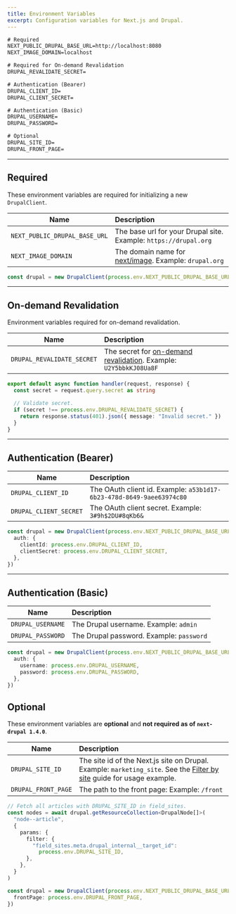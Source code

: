 ```yaml
---
title: Environment Variables
excerpt: Configuration variables for Next.js and Drupal.
---
```


```txt title=.env.local
# Required
NEXT_PUBLIC_DRUPAL_BASE_URL=http://localhost:8080
NEXT_IMAGE_DOMAIN=localhost

# Required for On-demand Revalidation
DRUPAL_REVALIDATE_SECRET=

# Authentication (Bearer)
DRUPAL_CLIENT_ID=
DRUPAL_CLIENT_SECRET=

# Authentication (Basic)
DRUPAL_USERNAME=
DRUPAL_PASSWORD=

# Optional
DRUPAL_SITE_ID=
DRUPAL_FRONT_PAGE=
```

---

## Required

These environment variables are required for initializing a new `DrupalClient`.

| Name                          | Description                                                                                                                |
| ----------------------------- | :------------------------------------------------------------------------------------------------------------------------- |
| `NEXT_PUBLIC_DRUPAL_BASE_URL` | The base url for your Drupal site. Example: `https://drupal.org`                                                           |
| `NEXT_IMAGE_DOMAIN`           | The domain name for [next/image](https://nextjs.org/docs/basic-features/image-optimization#domains). Example: `drupal.org` |

```ts
const drupal = new DrupalClient(process.env.NEXT_PUBLIC_DRUPAL_BASE_URL)
```

---

## On-demand Revalidation

Environment variables required for on-demand revalidation.

| Name                       | Description                                                                                       |
| -------------------------- | :------------------------------------------------------------------------------------------------ |
| `DRUPAL_REVALIDATE_SECRET` | The secret for [on-demand revalidation](/docs/on-demand-revalidation). Example: `U2Y5bbkKJ08Ua8F` |

```ts title=pages/api/revalidate.ts
export default async function handler(request, response) {
  const secret = request.query.secret as string

  // Validate secret.
  if (secret !== process.env.DRUPAL_REVALIDATE_SECRET) {
    return response.status(401).json({ message: "Invalid secret." })
  }
}
```

---

## Authentication (Bearer)

| Name                   | Description                                                          |
| ---------------------- | :------------------------------------------------------------------- |
| `DRUPAL_CLIENT_ID`     | The OAuth client id. Example: `a53b1d17-6b23-478d-8649-9aee63974c80` |
| `DRUPAL_CLIENT_SECRET` | The OAuth client secret. Example: `3#9h$2DU#8qKb6&`                  |

```ts
const drupal = new DrupalClient(process.env.NEXT_PUBLIC_DRUPAL_BASE_URL, {
  auth: {
    clientId: process.env.DRUPAL_CLIENT_ID,
    clientSecret: process.env.DRUPAL_CLIENT_SECRET,
  },
})
```

---

## Authentication (Basic)

| Name              | Description                              |
| ----------------- | :--------------------------------------- |
| `DRUPAL_USERNAME` | The Drupal username. Example: `admin`    |
| `DRUPAL_PASSWORD` | The Drupal password. Example: `password` |

```ts
const drupal = new DrupalClient(process.env.NEXT_PUBLIC_DRUPAL_BASE_URL, {
  auth: {
    username: process.env.DRUPAL_USERNAME,
    password: process.env.DRUPAL_PASSWORD,
  },
})
```

## Optional

These environment variables are **optional** and **not required as of `next-drupal 1.4.0`**.

| Name                | Description                                                                                                                                     |
| ------------------- | :---------------------------------------------------------------------------------------------------------------------------------------------- |
| `DRUPAL_SITE_ID`    | The site id of the Next.js site on Drupal. Example: `marketing_site`. See the [Filter by site](/guides/filter-by-site) guide for usage example. |
| `DRUPAL_FRONT_PAGE` | The path to the front page: Example: `/front`                                                                                                   |

```ts title=DRUPAL_SITE_ID
// Fetch all articles with DRUPAL_SITE_ID in field_sites.
const nodes = await drupal.getResourceCollection<DrupalNode[]>(
  "node--article",
  {
    params: {
      filter: {
        "field_sites.meta.drupal_internal__target_id":
          process.env.DRUPAL_SITE_ID,
      },
    },
  }
)
```

```ts title=DRUPAL_FRONT_PAGE
const drupal = new DrupalClient(process.env.NEXT_PUBLIC_DRUPAL_BASE_URL, {
  frontPage: process.env.DRUPAL_FRONT_PAGE,
})
```
